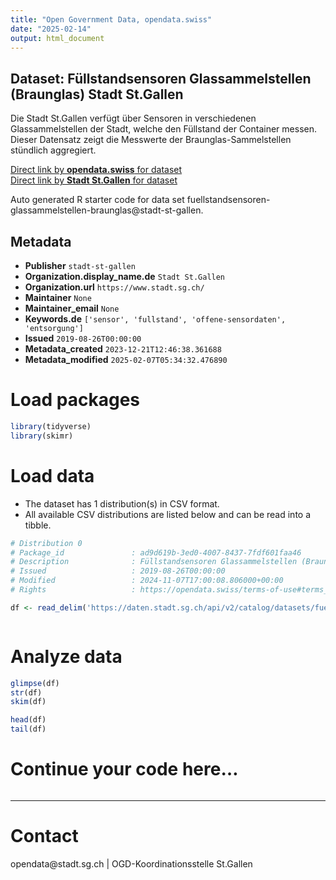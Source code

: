 ```yaml
---
title: "Open Government Data, opendata.swiss"
date: "2025-02-14"
output: html_document
---
```


## Dataset: Füllstandsensoren Glassammelstellen (Braunglas) Stadt St.Gallen

Die Stadt St.Gallen verfügt über Sensoren in verschiedenen Glassammelstellen der Stadt, welche den Füllstand der Container messen. Dieser Datensatz zeigt die Messwerte der Braunglas-Sammelstellen stündlich aggregiert.

[Direct link by **opendata.swiss** for dataset](https://opendata.swiss/de/dataset/fullstandsensoren-glassammelstellen-braunglas)<br>
[Direct link by **Stadt St.Gallen** for dataset](https://daten.stadt.sg.ch/explore/dataset/fuellstandsensoren-glassammelstellen-braunglas/)

Auto generated R starter code for data set fuellstandsensoren-glassammelstellen-braunglas@stadt-st-gallen.

## Metadata

- **Publisher** `stadt-st-gallen`
- **Organization.display_name.de** `Stadt St.Gallen`
- **Organization.url** `https://www.stadt.sg.ch/`
- **Maintainer** `None`
- **Maintainer_email** `None`
- **Keywords.de** `['sensor', 'fullstand', 'offene-sensordaten', 'entsorgung']`
- **Issued** `2019-08-26T00:00:00`
- **Metadata_created** `2023-12-21T12:46:38.361688`
- **Metadata_modified** `2025-02-07T05:34:32.476890`


# Load packages

```r

library(tidyverse)
library(skimr)

```

# Load data

-   The dataset has 1 distribution(s) in CSV format.
-   All available CSV distributions are listed below and can be read into a tibble.

```r

# Distribution 0
# Package_id               : ad9d619b-3ed0-4007-8437-7fdf601faa46
# Description              : Füllstandsensoren Glassammelstellen (Braunglas) Stadt St.Gallen (csv)
# Issued                   : 2019-08-26T00:00:00
# Modified                 : 2024-11-07T17:00:08.806000+00:00
# Rights                   : https://opendata.swiss/terms-of-use#terms_by

df <- read_delim('https://daten.stadt.sg.ch/api/v2/catalog/datasets/fuellstandsensoren-glassammelstellen-braunglas/exports/csv?use_labels=true')



```

# Analyze data

```r

glimpse(df)
str(df)
skim(df)

head(df)
tail(df)

```

# Continue your code here...

```r

```

------------------------------------------------------------------------

# Contact

opendata@stadt.sg.ch | OGD-Koordinationsstelle St.Gallen
